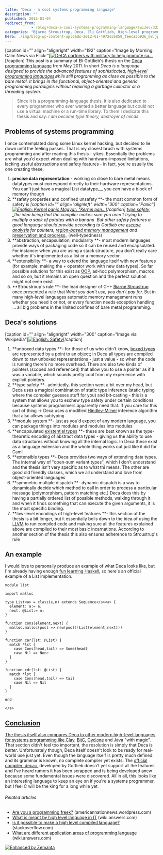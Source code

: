 ```yaml
---
title: 'Deca - a cool systems programming language'
description: ""
published: 2012-01-04
redirect_from: 
            - /blog/deca-a-cool-systems-programming-language/swizec/3323
categories: "Bjarne Stroustrup, Deca, Eli Gottlieb, High-level programming language, Java, Object-oriented programming, Pointer (computing), Type system, Uncategorized"
hero: ./img/blog-wp-content-uploads-2012-01-4972036859_feeca3b936_m8.jpg
---
```


\[caption id="" align="alignright" width="192" caption="Image by Morning Calm News via Flickr"][![DeCA partners with military to help promote su...](./img/blog-wp-content-uploads-2012-01-4972036859_feeca3b936_m8.jpg "DeCA partners with military to help promote su...")](http://www.flickr.com/photos/28486074@N08/4972036859)\[/caption] This post is a summary of Eli Gottlieb's thesis on the [Deca programming language](http://decac.googlecode.com/files/Deca%20Thesis.pdf) from May 2011. In short _Deca is a language designed to provide the advanced features of sophisticated, [high-level programming languages](http://en.wikipedia.org/wiki/High-level_programming_language "High-level programming language")while still programming as close as possible to the bare metal. It brings in the functional, object-oriented and generic programming paradigms without requiring a garbage collector or a threading system._

> Since it is a programming-language thesis, it is also dedicated to every programmer who ever wanted a better language but could not use a virtual machine or a run-time library. To them I dedicate this thesis and say: _I am become type theory, destroyer of minds._

## Problems of systems programming

I once contemplated doing some Linux kernel hacking, but decided to lie down until the feeling passes. That is my closest brush with systems programming and after reading this thesis - yikes. Essentially the problems are what you'd expect when dealing with hardware-imposed limitations, lacking useful abstractions and safety features - in fact, you're usually the one creating these.

1.  **precise data representation** - working so close to bare metal means datatypes must correspond directly to their hardware representations. You can't just have a magical List datatype_,_ you _can_ have a block of memory though
2.  **safety properties and confined unsafety **- the most common form of safety is _\[caption id="" align="alignleft" width="300" caption="Panic"][![English: Kernel panic Magyar: "Kernel pan...](./img/blog-wp-content-uploads-2012-01-300px-Kernel-panic6.jpg 'English: Kernel panic Magyar: "Kernel pan...')](http://commons.wikipedia.org/wiki/File:Kernel-panic.jpg)\[/caption] [type safety](http://en.wikipedia.org/wiki/Type_safety "Type safety"), \_the idea being that the compiler makes sure you aren't trying to multiply a sack of potates with a banana. But other safety features a good language should provide according to Gottlieb are _[escape analysis](http://en.wikipedia.org/wiki/Escape_analysis)_ for pointers, _[region-based memory management](http://en.wikipedia.org/wiki/Region-based_memory_management "Region-based memory management")_ and_ [preservation and progress](http://en.wikipedia.org/wiki/Type_safety#Definitions)\_ (well-typedness)
3.  **abstraction, encapsulation, modularity **- most modern languages provide ways of packaging code so it can be reused and encapsulated. For instance: when you are using a stack structure, you don't really care whether it's implemented as a list or a memory vector.
4.  **extensibility **- a way to extend the language itself with new features (for example, making the + operator work with new data types). So far possible solutions for this exist as [OOP](http://en.wikipedia.org/wiki/Object-oriented_programming "Object-oriented programming"), ad-hoc polymorphism, macros and so on, but it remains an open question and the perfect solution might not even exist
5.  **Stroustroup's rule **- the lead designer of C++ [Bjarne Stroustrup](http://www.research.att.com/~bs/homepage.html "Bjarne Stroustrup") once presented a rule that _What you don't use, you don't pay for._ But in many high-level languages automatic memory management runs whether you need it or not, or every function needs exception handling ... all big problems in the limited confines of bare metal programming.

## Deca's solutions

\[caption id="" align="alignright" width="300" caption="Image via Wikipedia"][![English: Safety](./img/blog-wp-content-uploads-2012-01-300px-Safety6.jpg "English: Safety")](http://commons.wikipedia.org/wiki/File:Safety.JPG)\[/caption]

1.  **unboxed data types **- for those of us who didn't know, [boxed types](http://www.haskell.org/ghc/docs/latest/html/users_guide/primitives.html) are represented by a point to an object; in Deca all types are compiled down to raw unboxed representations - just a value - so when the code is running there's no more overhead. There are also two kinds of pointers (scoped and referenced) that allow you to use a pointer as if it was a variable, which sounds pretty cool from my experience with explicit pointers.
2.  **type safety **- admittedly, this section went a bit over my head, but Deca uses a magical combination of static type inference (static typing where the compiler guesses stuff for you) and bit-casting - this is a system that allows you to eschew type safety under certain conditions because systems programmers apparently need that. If you care for this sort of thing -> Deca uses a modified [Hindley-Milner](http://en.wikipedia.org/wiki/Type_inference "Type inference") inference algorithm that also allows subtyping
3.  **module system **- just as you'd expect of any modern language, you can package things into modules and modules into modules
4.  **encapsulated [existential types](http://en.wikipedia.org/wiki/Type_system "Type system") **- these are best known as the type-theoretic encoding of abstract data types - giving us the ability to use data structures without knowing all the internal logic. In Deca these exist as a language extension and the whole thing works out just like it did for Caml
5.  **extensible types **- Deca provides two ways of extending data types. The internal way of "open-sum variant types", which I don't understand and the thesis isn't very specific as to what thi means. The other are good old friendly classes, which we all understand and love from object-oriented languages
6.  **symmetric multiple dispatch **- dynamic dispatch is a way to dynamically decide which method to call in order to process a particular message (polymorphism, pattern matching etc.) Deca does this by having a partially ordered list of possible methods, walking through it and when it finds something that can execute the given arguments, it is the most specific binding.
7.  **low-level encodings of high-level features **- this section of the thesis is a bit longer, but it essentially boils down to the idea of using the [LLVM](http://en.wikipedia.org/wiki/LLVM) to run compiled code and making sure all the features explained above are compiled to their most basic incarnations. According to another section of the thesis this also ensures adherence to Stroustrup's rule

## An example

I would love to personally produce an example of what Deca looks like, but I'm already having enough [fun learning Haskell](http://swizec.com/blog/learning-me-a-haskell/swizec/3272 "Learning me a Haskell"), so here's an official example of a List implementation.

```deca
module list

import malloc

type List<a> = class(e,n) extends Sequence</a><a> {
  element: a:= e;
  next: @List:= n;
}

function cons(element,next) {
  malloc.malloc(pool => new(pool)(List(element,next)))
}

function car(lst: @List) {
  match *lst {
    case Cons(head,tail) => Some(head)
    case Nil => None
  }
}

function cdr(lst: @List) {
  match *lst {
    case Cons(head,tail) => tail
    case Nil => Nil
  }
}

end

</a>
```

## [Conclusion](<>)

[The thesis itself also compares Deca to other modern high-level languages for systems programming like ](<>)[Clay](http://lambda-the-ultimate.org/node/4023), [BitC](http://www.bitc-lang.org/ "BitC"), [Cyclone](http://en.wikipedia.org/wiki/Cyclone_programming_language) and Java "with magic". That section didn't feel too important, the resolution is simply that Deca is _better_. Unfortunately though, Deca itself doesn't look to be ready for real-world use just yet. Even though the language itself is pretty much defined and its grammar is known, no complete compiler yet exists. The [official compiler, decac,](http://code.google.com/p/decac/) developed by Gottlieb doesn't yet support all the features and I've heard rumors it has been scrapped and is being developed anew because some fundamental issues were discovered. All in all, this looks like an interesting language to keep an eye on if you're a systems programmer, but I feel C will be the king for a long while yet.

###### Related articles

-   [Are you a programming freek?](http://americannationnews.wordpress.com/2012/01/02/are-you-a-programming-freek/) (americannationnews.wordpress.com)
-   [What is meant by high level language in IT](http://wiki.answers.com/Q/What_is_meant_by_high_level_language_in_IT) (wiki.answers.com)
-   [Is it possible to make a high level compiled language?](http://stackoverflow.com/questions/8697033/is-it-possible-to-make-a-high-level-compiled-language) (stackoverflow.com)
-   [What are different application areas of programming language](http://wiki.answers.com/Q/What_are_different_application_areas_of_programming_language) (wiki.answers.com)

[![Enhanced by Zemanta](http://img.zemanta.com/zemified_e.png?x-id=da758ab3-ef49-445c-82e5-d0740a42b9a2)](http://www.zemanta.com/ "Enhanced by Zemanta")
